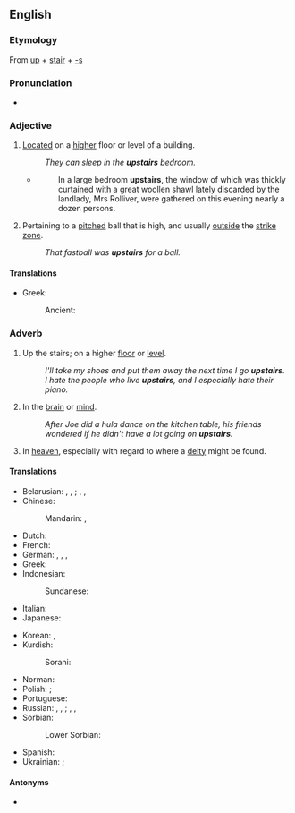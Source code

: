 ==English==

===Etymology===
From [[up]] + [[stair]] + [[-s]]

===Pronunciation===
* {{audio|en-us-upstairs.ogg|Audio (US)|lang=en}}

===Adjective===
{{en-adj|further}}

# [[located|Located]] on a [[higher]] floor or level of a building.
#: ''They can sleep in the '''upstairs''' bedroom.''
#* {{RQ:Hardy Tess|IV}}
#*: In a large bedroom '''upstairs''', the window of which was thickly curtained with a great woollen shawl lately discarded by the landlady, Mrs Rolliver, were gathered on this evening nearly a dozen persons.
# {{lb|en|baseball|informal}} Pertaining to a [[pitched]] ball that is high, and usually [[outside]] the [[strike zone]].
#: ''That fastball was '''upstairs''' for a ball.''

====Translations====
{{trans-top|located on a higher floor of a building}}
* Greek:
*: Ancient: {{t|grc|ὑπερῷος}}
{{trans-mid}}
{{trans-bottom}}

===Adverb===
{{en-adv|further}}

# Up the stairs; on a higher [[floor]] or [[level]].
#: ''I'll take my shoes and put them away the next time I go '''upstairs'''.''
#: ''I hate the people who live '''upstairs''', and I especially hate their piano.''
# {{lb|en|informal}} In the [[brain]] or [[mind]].
#: ''After Joe did a hula dance on the kitchen table, his friends wondered if he didn't have a lot going on '''upstairs'''.''
# {{lb|en|informal}} In [[heaven]], especially with regard to where a [[deity]] might be found.

====Translations====
{{trans-top|up the stairs; on a higher floor or level}}
* Belarusian: {{qualifier|direction}} {{t|be|наве́рх|sc=Cyrl}}, {{t|be|уве́рх|sc=Cyrl}}, {{t|be|ўверх|sc=Cyrl}}; {{qualifier|location}} {{l|be|наве́рсе|sc=Cyrl}}, {{t|be|уве́рсе|sc=Cyrl}}, {{t|be|ўве́рсе|sc=Cyrl}}
* Chinese:
*: Mandarin: {{t+|cmn|樓上|sc=Hani}}, {{t+|cmn|楼上|tr=lóushàng|sc=Hani}}
* Dutch: {{t+|nl|boven}}
* French: {{t+|fr|en haut}}
* German: {{t+|de|treppauf}}, {{t+|de|oben}}, {{t|de|nach oben}} {{qualifier|where to}}, {{t+|de|herauf}}
* Greek: {{t+|el|πάνω}}
* Indonesian: {{t|id|lantai atas}}
*: Sundanese: {{t|su|tonggoh}}
* Italian: {{t|it|di sopra}}
* Japanese: {{t|ja|階上|tr=かいじょう, kaijō|sc=Jpan}}
{{trans-mid}}
* Korean: {{t+|ko|위층|alt=위층에|sc=Kore}}, {{t+|ko|위층|alt=위층으로|sc=Kore}} {{qualifier|where to}}
* Kurdish:
*: Sorani: {{t|ku|سه‌ره‌وه‌|tr=sarawa|sc=ku-Arab}}
* Norman: {{t|nrf|à haut}}
* Polish: {{t|pl|na górze}} {{qualifier|where}}; {{t|pl|na górę}} {{qualifier|where to}}
* Portuguese: {{t+|pt|em cima}}
* Russian: {{t+|ru|наверху́}} {{qualifier|where}}, {{t+|ru|вверху́}} {{qualifier|where}}, {{t|ru|на ве́рхнем этаже́}} {{qualifier|where}}; {{t+|ru|наве́рх}} {{qualifier|where to}}, {{t+|ru|вверх}} {{qualifier|where to}}, {{t|ru|на ве́рхний эта́ж}} {{qualifier|where to}}
* Sorbian:
*: Lower Sorbian: {{t|dsb|górjejce}}
* Spanish: {{t+|es|arriba}}
* Ukrainian: {{qualifier|location}} {{t+|uk|вгорі́|sc=Cyrl}}; {{qualifier|direction}} {{t+|uk|вго́ру|sc=Cyrl}}
{{trans-bottom}}

====Antonyms====
* {{l|en|downstairs}}
